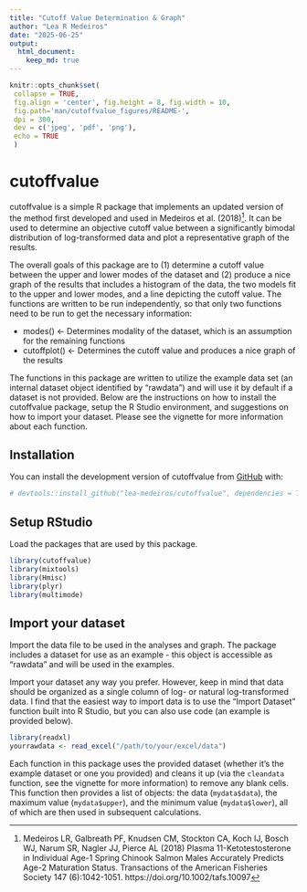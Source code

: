 ```yaml
---
title: "Cutoff Value Determination & Graph"
author: "Lea R Medeiros"
date: "2025-06-25"
output:
  html_document:
    keep_md: true
---
```


<!-- README.md is generated from README.Rmd. Please edit that file -->

```r
knitr::opts_chunk$set(
 collapse = TRUE,
 fig.align = 'center', fig.height = 8, fig.width = 10,
 fig.path='man/cutoffvalue_figures/README-',
 dpi = 300,
 dev = c('jpeg', 'pdf', 'png'),
 echo = TRUE
 )
```

# cutoffvalue

cutoffvalue is a simple R package that implements an updated version of the method first developed and used in Medeiros et al. (2018)[^1]. It can be used to determine an objective cutoff value between a significantly bimodal distribution of log-transformed data and plot a representative graph of the results.

The overall goals of this package are to (1) determine a cutoff value between the upper and lower modes of the dataset and (2) produce a nice graph of the results that includes a histogram of the data, the two models fit to the upper and lower modes, and a line depicting the cutoff value. The functions are written to be run independently, so that only two functions need to be run to get the necessary information:

- modes() <- Determines modality of the dataset, which is an assumption for the remaining functions
- cutoffplot() <- Determines the cutoff value and produces a nice graph of the results

The functions in this package are written to utilize the example data set (an internal dataset object identified by "rawdata") and will use it by default if a dataset is not provided. Below are the instructions on how to install the cutoffvalue package, setup the R Studio environment, and suggestions on how to import your dataset. Please see the vignette for more information about each function.

## Installation

You can install the development version of cutoffvalue from [GitHub](https://github.com/lea-medeiros/cutoffvalue.git) with:

```r
# devtools::install_github("lea-medeiros/cutoffvalue", dependencies = TRUE, build_vignettes = TRUE)
```


## Setup RStudio

Load the packages that are used by this package.

```r
library(cutoffvalue)
library(mixtools)
library(Hmisc)
library(plyr)
library(multimode)
```


## Import your dataset

Import the data file to be used in the analyses and graph. The package includes a dataset for use as an example - this object is accessible as "rawdata" and will be used in the examples.

Import your dataset any way you prefer. However, keep in mind that data should be organized as a single column of log- or natural log-transformed data. I find that the easiest way to import data is to use the "Import Dataset" function built into R Studio, but you can also use code (an example is provided below).

``` r
library(readxl)
yourrawdata <- read_excel("/path/to/your/excel/data")
```

Each function in this package uses the provided dataset (whether it's the example dataset or one you provided) and cleans it up (via the `cleandata` function, see the vignette for more information) to remove any blank cells. This function then provides a list of objects: the data (`mydata$data`), the maximum value (`mydata$upper`), and the minimum value (`mydata$lower`), all of which are then used in subsequent calculations.

[^1]: Medeiros LR, Galbreath PF, Knudsen CM, Stockton CA, Koch IJ, Bosch WJ, Narum SR, Nagler JJ, Pierce AL (2018) Plasma 11-Ketotestosterone in   Individual Age-1 Spring Chinook Salmon Males Accurately Predicts Age-2 Maturation Status. Transactions of the American Fisheries Society 147   (6):1042-1051. https://doi.org/10.1002/tafs.10097
